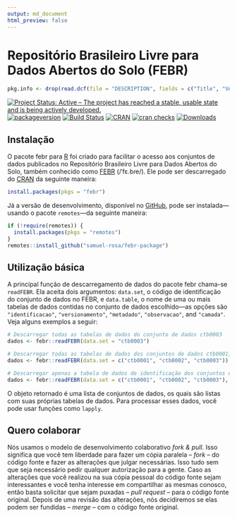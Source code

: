 ```yaml
---
output: md_document
html_preview: false
---
```


<!-- Generated by knitr: do not edit by hand. Please edit the content in README.Rmd -->

# Repositório Brasileiro Livre para Dados Abertos do Solo (FEBR)

```r
pkg.info <- drop(read.dcf(file = "DESCRIPTION", fields = c("Title", "Version", "Date")))
```

[![Project Status: Active – The project has reached a stable, usable state and is being actively developed.](https://www.repostatus.org/badges/latest/active.svg)](https://www.repostatus.org/#active)
[![packageversion](https://img.shields.io/badge/devel%20version-`r pkg.info["Version"]`-firebrick.svg?style=flat-square)](commits/master)
[![Build Status](https://travis-ci.org/samuel-rosa/febr-package.svg?branch=master)](https://travis-ci.org/samuel-rosa/febr-package)
[![CRAN](https://www.r-pkg.org/badges/version/febr)](https://cran.r-project.org/package=febr)
[![cran checks](https://cranchecks.info/badges/worst/febr)](https://cran.r-project.org/web/checks/check_results_febr.html)
[![Downloads](https://cranlogs.r-pkg.org/badges/febr?color=brightgreen)](https://www.r-pkg.org/pkg/febr)

## Instalação

O pacote febr para [R](https://www.r-project.org/) foi criado para facilitar o acesso aos conjuntos de dados publicados no Repositório Brasileiro Livre para Dados Abertos do Solo, também conhecido como [FEBR](https://www.pedometria.org/projeto/febr/) (/ˈfɛ.bɾe/). Ele pode ser descarregado do [CRAN](https://CRAN.R-project.org/package=febr) da seguinte maneira:

```R
install.packages(pkgs = "febr")
```

Já a versão de desenvolvimento, disponível no [GitHub](https://github.com/samuel-rosa/febr-package), pode ser instalada---usando o pacote `remotes`---da seguinte maneira:

```R
if (!require(remotes)) {
  install.packages(pkgs = "remotes")
}
remotes::install_github("samuel-rosa/febr-package")
```

## Utilização básica

A principal função de descarregamento de dados do pacote febr chama-se `readFEBR`. Ela aceita dois argumentos: `data.set`, o código de identificação do conjunto de dados no FEBR, e `data.table`, o nome de uma ou mais tabelas de dados contidas no conjunto de dados escolhido---as opções são `"identificacao"`, `"versionamento"`, `"metadado"`, `"observacao"`, and `"camada"`. Veja alguns exemplos a seguir:

```R
# Descarregar todas as tabelas de dados do conjunto de dados ctb0003
dados <- febr::readFEBR(data.set = "ctb0003")
```

```R
# Descarregar todas as tabelas de dados dos conjuntos de dados ctb0001, ctb0002 e ctb0003
dados <- febr::readFEBR(data.set = c("ctb0001", "ctb0002", "ctb0003"))
```

```R
# Descarregar apenas a tabela de dados de identificação dos conjuntos de dados ctb0001, ctb0002 e ctb0003
dados <- febr::readFEBR(data.set = c("ctb0001", "ctb0002", "ctb0003"), data.table = "identificacao")
```

O objeto retornado é uma lista de conjuntos de dados, os quais são listas com suas próprias tabelas de dados. Para processar esses dados, você pode usar funções como `lapply`.

<!-- O pacote `febr` possui cinco funções para descarregamento de dados: -->

<!-- 1. `dataset`, para descarregar os dados de identificação de um ou mais conjuntos de dados; -->
<!-- 2. `observation`, para descarregar os dados das observações do solo de um ou mais conjuntos de dados; -->
<!-- 3. `layer`, para descarregar os dados das camadas das observações do solo de um ou mais conjuntos de dados; -->
<!-- 4. `metadata`, para descarregar os dados sobre os dados de um ou mais conjuntos de dados; -->
<!-- 5. `febr`, para descarregar todos os dados e metadados de um único conjunto de dados. -->

<!-- O principal argumento dessas cinco funções é `dataset`. Para esse argumento é passado o código de identificação de um ou mais conjuntos de dados publicados no FEBR. Isso descarrega os dados da tabela de dados indicada pela função escolhida. Por exemplo, -->

<!-- ```R -->
<!-- observation(dataset = "ctb0003") -->
<!-- ``` -->

<!-- descarrega os dados das observações do solo do conjunto de dados `ctb0003`. O código de identificação de todos os conjuntos de dados publicados no FEBR estão catalogados em http://www.ufsm.br/febr/catalog/. -->

<!-- No caso das funções `observation`, `layer` e `febr`, o segundo principal argumento é `variable`. Para esse argumento é passado o código de identificação da(s) variável(is) cujos dados devem ser retornados pela função escolhida. Por exemplo, -->

<!-- ```R -->
<!-- layers(dataset = "ctb0003", variable = "argila") -->
<!-- ``` -->

<!-- retorna os dados da variável `argila` do conjunto de dados `ctb0003`. O código de identificação de todas as variáveis contidas nos conjuntos de dados publicados no FEBR estão catalogados em https://goo.gl/hi77sB. -->

## Quero colaborar

Nós usamos o modelo de desenvolvimento colaborativo *fork & pull*. Isso significa que você tem liberdade para fazer um cópia paralela -- *fork* -- do código fonte e fazer as alterações que julgar necessárias. Isso tudo sem que seja necessário pedir qualquer autorização para a gente. Caso as alterações que você realizou na sua cópia pessoal do código fonte sejam interessantes e você tenha interesse em compartilhar as mesmas conosco, então basta solicitar que sejam puxadas -- *pull request* -- para o código fonte original. Depois de uma revisão das alterações, nós decidiremos se elas podem ser fundidas -- *merge* -- com o código fonte original.
